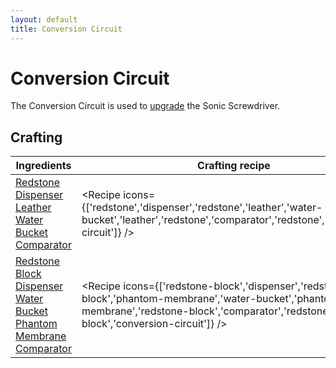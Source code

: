 ```yaml
---
layout: default
title: Conversion Circuit
---
```



Conversion Circuit
===================

The Conversion Circuit is used to [upgrade](/items/conversion-upgrade) the Sonic Screwdriver.

## Crafting

| Ingredients | Crafting recipe | Difficulty |
| ----------- | --------------- | ------------- |
| [Redstone](https://minecraft.wiki/w/Redstone)<br/>[Dispenser](https://minecraft.wiki/w/Dispenser)<br/>[Leather](https://minecraft.wiki/w/Leather)<br/>[Water Bucket](https://minecraft.wiki/w/Water_Bucket)<br/>[Comparator](https://minecraft.wiki/w/Comparator) | <Recipe icons={['redstone','dispenser','redstone','leather','water-bucket','leather','redstone','comparator','redstone','conversion-circuit']} /> | easy |
| [Redstone Block](https://minecraft.wiki/w/Redstone_Block)<br/>[Dispenser](https://minecraft.wiki/w/Dispenser)<br/>[Water Bucket](https://minecraft.wiki/w/Water_Bucket)<br/>[Phantom Membrane](https://minecraft.wiki/w/Phantom_Membrane)<br/>[Comparator](https://minecraft.wiki/w/Comparator) | <Recipe icons={['redstone-block','dispenser','redstone-block','phantom-membrane','water-bucket','phantom-membrane','redstone-block','comparator','redstone-block','conversion-circuit']} /> | hard |

